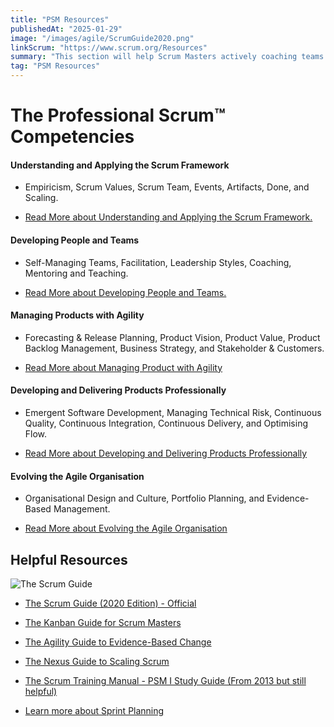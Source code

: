 ```yaml
---
title: "PSM Resources"
publishedAt: "2025-01-29"
image: "/images/agile/ScrumGuide2020.png"
linkScrum: "https://www.scrum.org/Resources"
summary: "This section will help Scrum Masters actively coaching teams."
tag: "PSM Resources"
---
```


# The Professional Scrum™ Competencies

#### Understanding and Applying the Scrum Framework

- Empiricism, Scrum Values, Scrum Team, Events, Artifacts, Done, and Scaling.

- [Read More about Understanding and Applying the Scrum Framework.](https://www.scrum.org/professional-scrum-competencies/understanding-and-applying-scrum-framework)

#### Developing People and Teams

- Self-Managing Teams, Facilitation, Leadership Styles, Coaching, Mentoring and Teaching.

- [Read More about Developing People and Teams.](https://www.scrum.org/resources/professional-scrum-competency-developing-people-and-teams)

#### Managing Products with Agility

- Forecasting & Release Planning, Product Vision, Product Value, Product Backlog Management, Business Strategy, and Stakeholder & Customers. 

- [Read More about Managing Product with Agility](https://www.scrum.org/professional-scrum-competencies/managing-products-with-agility)

#### Developing and Delivering Products Professionally

- Emergent Software Development, Managing Technical Risk, Continuous Quality, Continuous Integration, Continuous Delivery, and Optimising Flow. 

- [Read More about Developing and Delivering Products Professionally](https://www.scrum.org/professional-scrum-competencies/developing-and-delivering-products-professionally)

#### Evolving the Agile Organisation

- Organisational Design and Culture, Portfolio Planning, and Evidence-Based Management.

- [Read More about Evolving the Agile Organisation](https://www.scrum.org/professional-scrum-competencies/evolving-the-agile-organization)


## Helpful Resources

![The Scrum Guide](/images/agile/ScrumGuide2020.png)

* [The Scrum Guide (2020 Edition) - Official](https://scrumguides.org/scrum-guide.html)

* [The Kanban Guide for Scrum Masters](../pdf/KanbanGuide.pdf)

* [The Agility Guide to Evidence-Based Change](../pdf/AgilityGuide.pdf)

* [The Nexus Guide to Scaling Scrum](../pdf/NexusGuide.pdf)

* [The Scrum Training Manual - PSM I Study Guide (From 2013 but still helpful)](../pdf/scrum-training-manual.pdf)

* [Learn more about Sprint Planning](https://www.scrum.org/learning-series/sprint-planning/)